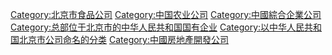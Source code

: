 {{Catmain|顺鑫控股}}

[[Category:北京市食品公司|Category:北京市食品公司]]
[[Category:中国农业公司|Category:中国农业公司]]
[[Category:中國綜合企業公司|Category:中國綜合企業公司]]
[[Category:总部位于北京市的中华人民共和国国有企业|Category:总部位于北京市的中华人民共和国国有企业]]
[[Category:以中华人民共和国北京市公司命名的分类|Category:以中华人民共和国北京市公司命名的分类]]
[[Category:中國房地產開發公司|Category:中國房地產開發公司]]